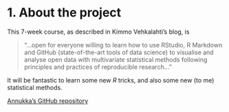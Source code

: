 
# 1. About the project

This 7-week course, as described in Kimmo Vehkalahti's blog, is

> "...open for everyone willing to learn how to use RStudio, R Markdown and GitHub (state-of-the-art tools of data science) to visualise and analyse open data with multivariate statistical methods following principles and practices of reproducible research..."

It will be fantastic to learn some new $R$ tricks, and also some new (to me) statistical methods.

[Annukka's GitHub repository](https://github.com/msnxt/IODS-project)


